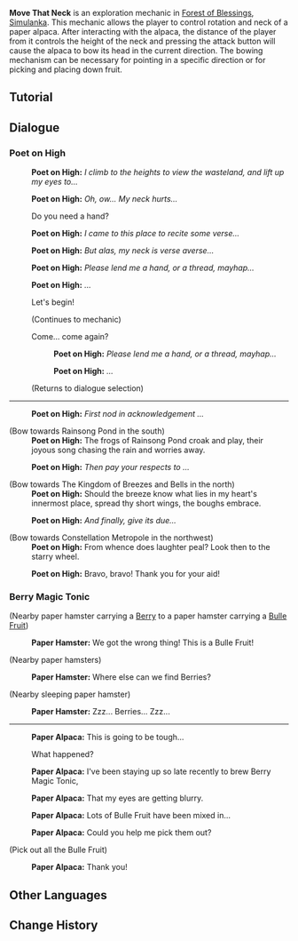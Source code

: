 {{Terminology Infobox
|image        = Tutorial Move That Neck 2.png
|type         = Exploration
|region       = Simulanka
|area         = Forest of Blessings
|event        = Summertide Scales and Tales
}}
'''Move That Neck''' is an exploration mechanic in [[Forest of Blessings]], [[Simulanka]]. This mechanic allows the player to control rotation and neck of a paper alpaca. After interacting with the alpaca, the distance of the player from it controls the height of the neck and pressing the attack button will cause the alpaca to bow its head in the current direction. The bowing mechanism can be necessary for pointing in a specific direction or for picking and placing down fruit.

==Tutorial==
{{Tutorial|Move That Neck}}

==Dialogue==
===Poet on High===
{{Dialogue Start}}
:{{DIcon|Idle}} '''Poet on High:''' ''I climb to the heights to view the wasteland, and lift up my eyes to...''
:{{DIcon|Idle}} '''Poet on High:''' ''Oh, ow... My neck hurts...''
:{{DIcon}} Do you need a hand?
:{{DIcon|Idle}} '''Poet on High:''' ''I came to this place to recite some verse...''
:{{DIcon|Idle}} '''Poet on High:''' ''But alas, my neck is verse averse...''
:{{DIcon|Idle}} '''Poet on High:''' ''Please lend me a hand, or a thread, mayhap...''
:{{DIcon|Idle}} '''Poet on High:''' ''{{Color|bz|Rotate and nod in greeting}}...''
:{{DIcon}} Let's begin!
:;(Continues to mechanic)
:{{DIcon}} Come... come again?
::{{DIcon|Idle}} '''Poet on High:''' ''Please lend me a hand, or a thread, mayhap...''
::{{DIcon|Idle}} '''Poet on High:''' ''{{Color|bz|Rotate and nod in greeting}}...''
:;(Returns to dialogue selection)
----
:{{DIcon|Idle}} '''Poet on High:''' ''First nod in acknowledgement {{Color|bz|to Rainsong Pond}}...''

;(Bow towards Rainsong Pond in the south)
:'''Poet on High:''' The frogs of Rainsong Pond croak and play, their joyous song chasing the rain and worries away.
:{{DIcon|Idle}} '''Poet on High:''' ''Then pay your respects to {{Color|bz|The Kingdom of Breezes and Bells}}...''

;(Bow towards The Kingdom of Breezes and Bells in the north)
:'''Poet on High:''' Should the breeze know what lies in my heart's innermost place, spread thy short wings, the boughs embrace.
:{{DIcon|Idle}} '''Poet on High:''' ''And finally, give {{Color|bz|Constellation Metropole}} its due...''

;(Bow towards Constellation Metropole in the northwest)
:'''Poet on High:''' From whence does laughter peal? Look then to the starry wheel.
:{{DIcon|Idle}} '''Poet on High:''' Bravo, bravo! Thank you for your aid!
{{Dialogue End}}

===Berry Magic Tonic===
{{Dialogue Start}}
;(Nearby paper hamster carrying a [[Berry]] to a paper hamster carrying a [[Bulle Fruit]])
:{{DIcon|Idle}} '''Paper Hamster:''' We got the wrong thing! This is a Bulle Fruit!

;(Nearby paper hamsters)
:{{DIcon|Idle}} '''Paper Hamster:''' Where else can we find Berries?

;(Nearby sleeping paper hamster)
:{{DIcon|Idle}} '''Paper Hamster:''' Zzz... Berries... Zzz...
----
:{{DIcon|Idle}} '''Paper Alpaca:''' This is going to be tough...
:{{DIcon}} What happened?
:{{DIcon|Idle}} '''Paper Alpaca:''' I've been staying up so late recently to brew Berry Magic Tonic,
:{{DIcon|Idle}} '''Paper Alpaca:''' That my eyes are getting blurry.
:{{DIcon|Idle}} '''Paper Alpaca:''' Lots of Bulle Fruit have been mixed in...
:{{DIcon|Idle}} '''Paper Alpaca:''' Could you help me pick them out?
:{{Black Screen|Help the Alpaca choose the {{Color|bz|Bulle Fruit}}!}}

;(Pick out all the Bulle Fruit)
:{{DIcon|Idle}} '''Paper Alpaca:''' Thank you!
{{Dialogue End}}

==Other Languages==
{{Other Languages
|en       = Move That Neck
|zhs      = 动动脖子
|zhs_rm   = 
|zht      = 動動脖子
|zht_rm   = 
|zh_tl    = 
|ja       = 首を動かして
|ja_rm    = Kubi wo Ugokashite
|ja_tl    = Move That Neck
|ko       = 목 움직이기
|ko_tl    = 
|es       = Mueve el cuello
|es_tl    = Move Your Neck
|fr       = Bouger par « à-cou »
|fr_tl    = Moving By "{{wt|fits and starts|Necks and Starts}}"
|ru       = Движение шеей
|ru_tl    = Movement With the Neck
|th       = ขยับคอโยกย้าย
|th_rm    = 
|th_tl    = 
|vi       = Di Chuyển Cổ
|vi_tl    = 
|de       = Den Nacken bewegen
|de_tl    = Moving the Neck
|id       = Gerakkan Lehernya
|id_tl    = Move the Neck
|pt       = Mexa O Pescoço
|pt_tl    = 
|tr       = Boynunu Oynat
|tr_tl    = 
|it       = Muovi il collo
|it_tl    = 
}}

==Change History==
{{Change History|4.8}}